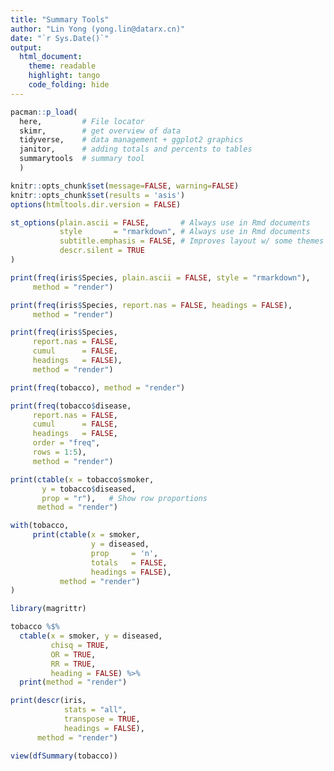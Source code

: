 ```yaml
---
title: "Summary Tools"
author: "Lin Yong (yong.lin@datarx.cn)"
date: "`r Sys.Date()`"
output: 
  html_document:
    theme: readable
    highlight: tango
    code_folding: hide
---
```


```r
pacman::p_load(
  here,         # File locator
  skimr,        # get overview of data
  tidyverse,    # data management + ggplot2 graphics 
  janitor,      # adding totals and percents to tables
  summarytools  # summary tool
  )

knitr::opts_chunk$set(message=FALSE, warning=FALSE)
knitr::opts_chunk$set(results = 'asis')
options(htmltools.dir.version = FALSE)

st_options(plain.ascii = FALSE,       # Always use in Rmd documents
           style       = "rmarkdown", # Always use in Rmd documents
           subtitle.emphasis = FALSE, # Improves layout w/ some themes
           descr.silent = TRUE 
)
```

```r
print(freq(iris$Species, plain.ascii = FALSE, style = "rmarkdown"),
     method = "render")
```

```r
print(freq(iris$Species, report.nas = FALSE, headings = FALSE),
     method = "render")
```
```r
print(freq(iris$Species, 
     report.nas = FALSE, 
     cumul      = FALSE, 
     headings   = FALSE),
     method = "render")
```
```r
print(freq(tobacco), method = "render")
```

```r
print(freq(tobacco$disease, 
     report.nas = FALSE, 
     cumul      = FALSE, 
     headings   = FALSE,
     order = "freq",
     rows = 1:5),
     method = "render")
```
```r
print(ctable(x = tobacco$smoker, 
       y = tobacco$diseased, 
       prop = "r"),   # Show row proportions
      method = "render")
```

```r
with(tobacco, 
     print(ctable(x = smoker, 
                  y = diseased, 
                  prop     = 'n',
                  totals   = FALSE, 
                  headings = FALSE),
           method = "render")
)
```
```r
library(magrittr)

tobacco %$%
  ctable(x = smoker, y = diseased,
         chisq = TRUE, 
         OR = TRUE, 
         RR = TRUE, 
         heading = FALSE) %>% 
  print(method = "render")
```

```r
print(descr(iris,
            stats = "all",
            transpose = TRUE,
            headings = FALSE),
      method = "render")
```

```r
view(dfSummary(tobacco))
```

